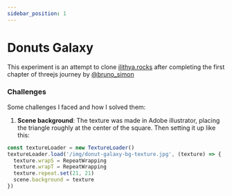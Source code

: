 ```yaml
---
sidebar_position: 1
---
```



# Donuts Galaxy

This experiment is an attempt to clone [ilithya.rocks](https://www.ilithya.rocks) after completing the
first chapter of threejs journey by [@bruno_simon](https://twitter.com/bruno_simon)

<DonutsGalaxy />

### Challenges

Some challenges I faced and how I solved them:

1. **Scene background**: The texture was made in Adobe illustrator, placing the triangle roughly at the center of the square.
  Then setting it up like this:

  ```javascript
  const textureLoader = new TextureLoader()
  textureLoader.load('/img/donut-galaxy-bg-texture.jpg', (texture) => {
    texture.wrapS = RepeatWrapping
    texture.wrapT = RepeatWrapping
    texture.repeat.set(21, 21)
    scene.background = texture
  })
  ```